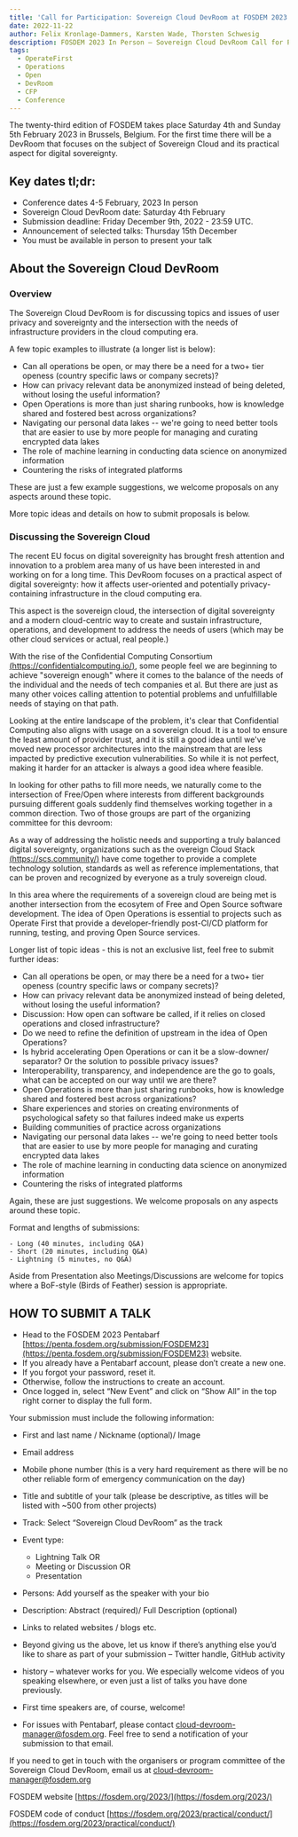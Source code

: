 ```yaml
---
title: 'Call for Participation: Sovereign Cloud DevRoom at FOSDEM 2023'
date: 2022-11-22
author: Felix Kronlage-Dammers, Karsten Wade, Thorsten Schwesig
description: FOSDEM 2023 In Person – Sovereign Cloud DevRoom Call for Participation!
tags:
  - OperateFirst
  - Operations
  - Open
  - DevRoom
  - CFP
  - Conference
---
```


The twenty-third edition of FOSDEM takes place Saturday 4th and Sunday 5th February 2023 in Brussels, Belgium.
For the first time there will be a DevRoom that focuses on the subject of Sovereign Cloud and its practical aspect for digital sovereignty.

## Key dates tl;dr:
- Conference dates 4-5 February, 2023 In person
- Sovereign Cloud DevRoom date: Saturday 4th February
- Submission deadline: Friday December 9th, 2022 - 23:59 UTC.
- Announcement of selected talks: Thursday 15th December
- You must be available in person to present your talk

## About the Sovereign Cloud DevRoom
### Overview
The Sovereign Cloud DevRoom is for discussing topics and issues of user privacy and
sovereignty and the intersection with the needs of infrastructure providers in the cloud
computing era.

A few topic examples to illustrate (a longer list is below):
- Can all operations be open, or may there be a need for a two+ tier openess (country specific laws or company secrets)?
- How can privacy relevant data be anonymized instead of being deleted, without losing the useful information?
- Open Operations is more than just sharing runbooks, how is knowledge shared and fostered best across organizations?
- Navigating our personal data lakes -- we're going to need better tools that are easier to use by more people for managing and curating encrypted data lakes
- The role of machine learning in conducting data science on anonymized information
- Countering the risks of integrated platforms

These are just a few example suggestions, we welcome proposals on any aspects around these topic.

More topic ideas and details on how to submit proposals is below.

### Discussing the Sovereign Cloud

The recent EU focus on digital sovereignity has brought fresh attention and innovation to a problem area many of us have been interested in and working on for a long time. This DevRoom focuses on a practical aspect of digital sovereignty: how it affects user-oriented and potentially privacy-containing infrastructure in the cloud computing era.

This aspect is the sovereign cloud, the intersection of digital sovereignty and a modern cloud-centric way to create and sustain infrastructure, operations, and development to address the needs of users (which may be other cloud services or actual, real people.)

With the rise of the Confidential Computing Consortium [(https://confidentialcomputing.io/)](https://confidentialcomputing.io/), some people feel we are beginning to achieve "sovereign enough" where it comes to the balance of the needs of the individual and the needs of tech companies et al. But there are just as many other voices calling attention to potential problems and unfulfillable needs of staying on that path.

Looking at the entire landscape of the problem, it's clear that Confidential Computing also aligns with usage on a sovereign cloud. It is a tool to ensure the least amount of provider trust, and it is still a good idea until we've moved new processor architectures into the mainstream that are less impacted by predictive execution vulnerabilities. So while it is not perfect, making it harder for an attacker is always a good idea where feasible.

In looking for other paths to fill more needs, we naturally come to the intersection of Free/Open where interests from different backgrounds pursuing different goals suddenly find themselves working together in a common direction. Two of those groups are part of the organizing committee for this devroom:

As a way of addressing the holistic needs and supporting a truly balanced digital sovereignty, organizations such as the overeign Cloud Stack [(https://scs.community/)](https://scs.community/) have come together to provide a complete technology solution, standards as well as reference implementations, that can be proven and recognized by everyone as a truly sovereign cloud.

In this area where the requirements of a sovereign cloud are being met is another intersection from the ecosytem of Free and Open Source software development. The idea of Open Operations is essential to projects such as Operate First that provide a developer-friendly post-CI/CD platform for running, testing, and proving Open Source services.

Longer list of topic ideas - this is not an exclusive list, feel free to submit further ideas:
- Can all operations be open, or may there be a need for a two+ tier openess (country specific laws or company secrets)?
- How can privacy relevant data be anonymized instead of being deleted, without losing the useful information?
- Discussion: How open can software be called, if it relies on closed operations and closed infrastructure?
- Do we need to refine the definition of upstream in the idea of Open Operations?
- Is hybrid accelerating Open Operations or can it be a slow-downer/ separator? Or the solution to possible privacy issues?
- Interoperability, transparency, and independence are the go to goals, what can be accepted on our way until we are there?
- Open Operations is more than just sharing runbooks, how is knowledge shared and fostered best across organizations?
- Share experiences and stories on creating environments of psychological safety so that failures indeed make us experts
- Building communities of practice across organizations
- Navigating our personal data lakes -- we're going to need better tools that are easier to use by more people for managing and curating encrypted data lakes
- The role of machine learning in conducting data science on anonymized information
- Countering the risks of integrated platforms

Again, these are just suggestions. We welcome proposals on any aspects around these topic.

Format and lengths of submissions:
```
- Long (40 minutes, including Q&A)
- Short (20 minutes, including Q&A)
- Lightning (5 minutes, no Q&A)
```

Aside from Presentation also Meetings/Discussions are welcome for topics where a BoF-style (Birds of Feather) session is appropriate.

## HOW TO SUBMIT A TALK
- Head to the FOSDEM 2023 Pentabarf [https://penta.fosdem.org/submission/FOSDEM23](https://penta.fosdem.org/submission/FOSDEM23) website.
- If you already have a Pentabarf account, please don’t create a new one.
- If you forgot your password, reset it.
- Otherwise, follow the instructions to create an account.
- Once logged in, select “New Event” and click on “Show All” in the top right corner to display the full form.

Your submission must include the following information:

- First and last name / Nickname (optional)/ Image
- Email address
- Mobile phone number (this is a very hard requirement as there will be no other reliable form of emergency communication on the day)
- Title and subtitle of your talk (please be descriptive, as titles will be listed with ~500 from other projects)
- Track: Select “Sovereign Cloud DevRoom” as the track
- Event type:
  - Lightning Talk OR
  - Meeting or Discussion OR
  - Presentation
- Persons: Add yourself as the speaker with your bio
- Description: Abstract (required)/ Full Description (optional)
- Links to related websites / blogs etc.
- Beyond giving us the above, let us know if there’s anything else you’d like to share as part of your submission – Twitter handle, GitHub activity
- history – whatever works for you. We especially welcome videos of you speaking elsewhere, or even just a list of talks you have done previously.

- First time speakers are, of course, welcome!

- For issues with Pentabarf, please contact [cloud-devroom-manager@fosdem.org](mailto:cloud-devroom-manager@fosdem.org?subject=FOSDEM%202023%20-%20issues%20with%20Pentabarf&body=I%20found%20this%20link%20on%0D%0Ahttps%3A%2F%2Fwww.operate-first.cloud%2Fblog%2Fcall-for-participation-sovereign-cloud-dev-room-at-fosdem-2023%0D). Feel free to send a notification of your submission to that email.

If you need to get in touch with the organisers or program committee of the
Sovereign Cloud DevRoom, email us at [cloud-devroom-manager@fosdem.org](mailto:cloud-devroom-manager@fosdem.org?subject=Sovereign%20Cloud%20DevRoom%20at%20FOSDEM%202023%20-%20get%20in%20touch%20with%20the%20organisers%20or%20program%20committee&body=I%20found%20this%20link%20on%0D%0Ahttps%3A%2F%2Fwww.operate-first.cloud%2Fblog%2Fcall-for-participation-sovereign-cloud-dev-room-at-fosdem-2023%0D)

FOSDEM website [https://fosdem.org/2023/](https://fosdem.org/2023/)

FOSDEM code of conduct [https://fosdem.org/2023/practical/conduct/](https://fosdem.org/2023/practical/conduct/)
